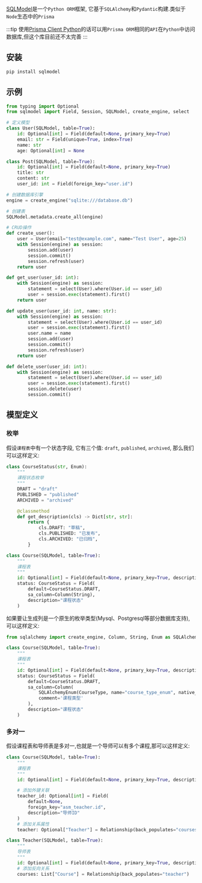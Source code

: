 [SQLModel](https://sqlmodel.tiangolo.com/)是一个`Python ORM`框架, 它基于`SQLAlchemy`和`Pydantic`构建.类似于`Node`生态中的`Prisma`

:::tip
使用[Prisma Client Python](https://prisma-client-py.readthedocs.io/en/stable/)的话可以用`Prisma ORM`相同的`API`在`Python`中访问数据库,但这个库目前还不太完善
:::

## 安装

```bash
pip install sqlmodel
```

## 示例

```python
from typing import Optional
from sqlmodel import Field, Session, SQLModel, create_engine, select

# 定义模型
class User(SQLModel, table=True):
    id: Optional[int] = Field(default=None, primary_key=True)
    email: str = Field(unique=True, index=True)
    name: str
    age: Optional[int] = None

class Post(SQLModel, table=True):
    id: Optional[int] = Field(default=None, primary_key=True)
    title: str
    content: str
    user_id: int = Field(foreign_key="user.id")

# 创建数据库引擎
engine = create_engine("sqlite:///database.db")

# 创建表
SQLModel.metadata.create_all(engine)

# CRUD操作
def create_user():
    user = User(email="test@example.com", name="Test User", age=25)
    with Session(engine) as session:
        session.add(user)
        session.commit()
        session.refresh(user)
    return user

def get_user(user_id: int):
    with Session(engine) as session:
        statement = select(User).where(User.id == user_id)
        user = session.exec(statement).first()
    return user

def update_user(user_id: int, name: str):
    with Session(engine) as session:
        statement = select(User).where(User.id == user_id)
        user = session.exec(statement).first()
        user.name = name
        session.add(user)
        session.commit()
        session.refresh(user)
    return user

def delete_user(user_id: int):
    with Session(engine) as session:
        statement = select(User).where(User.id == user_id)
        user = session.exec(statement).first()
        session.delete(user)
        session.commit()
```

## 模型定义

### 枚举

假设`课程表`中有一个状态字段, 它有三个值: `draft`, `published`, `archived`, 那么我们可以这样定义:

```python
class CourseStatus(str, Enum):
    """
    课程状态枚举
    """
    DRAFT = "draft"
    PUBLISHED = "published"
    ARCHIVED = "archived"

    @classmethod
    def get_description(cls) -> Dict[str, str]:
        return {
            cls.DRAFT: "草稿",
            cls.PUBLISHED: "已发布",
            cls.ARCHIVED: "已归档",
        }

class Course(SQLModel, table=True):
    """
    课程表
    """
    id: Optional[int] = Field(default=None, primary_key=True, description="ID")
    status: CourseStatus = Field(
        default=CourseStatus.DRAFT,
        sa_column=Column(String),
        description="课程状态"
    )
```

如果要让生成列是一个原生的枚举类型(Mysql、Postgresql等部分数据库支持), 可以这样定义:

```python
from sqlalchemy import create_engine, Column, String, Enum as SQLAlchemyEnum

class Course(SQLModel, table=True):
    """
    课程表
    """
    id: Optional[int] = Field(default=None, primary_key=True, description="ID")
    status: CourseStatus = Field(
        default=CourseStatus.DRAFT,
        sa_column=Column(
            SQLAlchemyEnum(CourseType, name="course_type_enum", native_enum=True),
            comment='课程类型'
        ),
        description="课程状态"
    )
```

### 多对一

假设课程表和导师表是多对一,也就是一个导师可以有多个课程,那可以这样定义:

```python
class Course(SQLModel, table=True):
    """
    课程表
    """
    id: Optional[int] = Field(default=None, primary_key=True, description="ID")

    # 添加外键关联
    teacher_id: Optional[int] = Field(
        default=None,
        foreign_key="asm_teacher.id",
        description="导师ID"
    )
    # 添加关系属性
    teacher: Optional["Teacher"] = Relationship(back_populates="courses")

class Teacher(SQLModel, table=True):
    """
    导师表
    """
    id: Optional[int] = Field(default=None, primary_key=True, description="ID")
    # 添加反向关系
    courses: List["Course"] = Relationship(back_populates="teacher")
```

